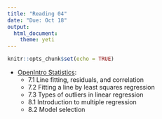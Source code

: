 ```yaml
---
title: "Reading 04"
date: "Due: Oct 18"
output: 
  html_document: 
    theme: yeti
---
```


```r
knitr::opts_chunk$set(echo = TRUE)
```

- [OpenIntro Statistics](https://drive.google.com/file/d/0B-DHaDEbiOGkc1RycUtIcUtIelE/view):
    + 7.1 Line fitting, residuals, and correlation
    + 7.2 Fitting a line by least squares regression
    + 7.3 Types of outliers in linear regression
    + 8.1 Introduction to multiple regression
    + 8.2 Model selection
